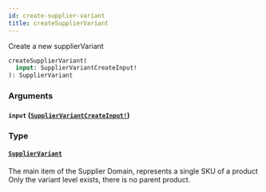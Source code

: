 ```yaml
---
id: create-supplier-variant
title: createSupplierVariant
---
```


Create a new supplierVariant

```graphql
createSupplierVariant(
  input: SupplierVariantCreateInput!
): SupplierVariant

```

### Arguments

#### `input` ([`SupplierVariantCreateInput!`](/developers/supplier-apis/supply-api/graphql/reference/inputs/supplier-variant-create-input))

### Type

#### [`SupplierVariant`](/developers/supplier-apis/supply-api/graphql/reference/objects/supplier-variant)

The main item of the Supplier Domain, represents a single SKU of a product
Only the variant level exists, there is no parent product.
